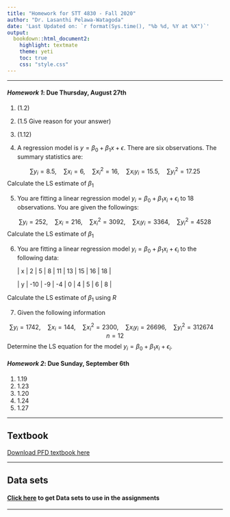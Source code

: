 ```yaml
---
title: "Homework for STT 4830 - Fall 2020"
author: "Dr. Lasanthi Pelawa-Watagoda"
date: 'Last Updated on: `r format(Sys.time(), "%b %d, %Y at %X")`'
output: 
  bookdown::html_document2: 
    highlight: textmate
    theme: yeti
    toc: true
    css: "style.css"
---
```


***

#### ***Homework 1*: Due Thursday, August 27th**

1) (1.2)
2) (1.5 Give reason for your answer)
3) (1.12)


4) A regression model is $y = \beta_0 + \beta_1x + \epsilon$. There are six observations. The summary statistics are:

$$\sum y_i = 8.5,\quad \sum x_i = 6,\quad \sum x_i^2 = 16,\quad \sum x_iy_i = 15.5,\quad \sum y_i^2 = 17.25$$
Calculate the LS estimate of $\beta_1$

5) You are fitting a linear regression model $y_i = \beta_0 + \beta_1x_i + \epsilon_i$ to 18 observations. You are given the followings:

$$\sum y_i = 252,\quad \sum x_i = 216,\quad \sum x_i^2 = 3092,\quad \sum x_iy_i = 3364,\quad \sum y_i^2 = 4528$$
Calculate the LS estimate of $\beta_1$

6) You are fitting a linear regression model $y_i = \beta_0 + \beta_1x_i + \epsilon_i$ to the following data:


    
    | x | 2 | 5 | 8 | 11 | 13 | 15 | 16 | 18 |
    
    | y | -10 | -9 | -4 | 0 | 4 | 5 | 6 | 8 |
    




Calculate the LS estimate of $\beta_1$ using $R$

7) Given the following information 

$$\sum y_i = 1742,\quad \sum x_i = 144,\quad \sum x_i^2 = 2300,\quad \sum x_iy_i = 26696,\quad \sum y_i^2 = 312674 \quad n = 12$$
Determine the LS equation for the model $y_i = \beta_0 + \beta_1x_i + \epsilon_i$.



#### ***Homework 2*: Due Sunday, September 6th**

1) 1.19
2) 1.23
3) 1.20
4) 1.24
5) 1.27


***
## **Textbook**
[Download PFD textbook here](4830_Textbook.pdf)

***

## **Data sets**
#### [Click here](http://users.stat.ufl.edu/~rrandles/sta4210/Rclassnotes/data/textdatasets/Chapter%20%201%20Data%20Sets.html) to get Data sets to use in the assignments 

***

    
    

    
    